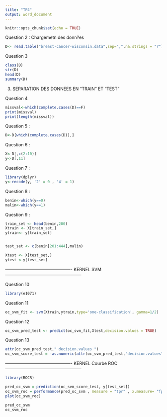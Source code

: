 ```yaml
---
title: "TP4"
output: word_document
---
```


```r
knitr::opts_chunk$set(echo = TRUE)
```

Question 2 : Chargemetn des donn?es
```r
D<- read.table("breast-cancer-wisconsin.data",sep=",",na.strings = "?")
```


Question 3

```r
class(D) 
str(D) 
head(D) 
summary(D)
```


3. SEPARATION DES DONNEES EN "TRAIN"  ET "TEST"

Question 4
```r
missval<-which(complete.cases(D)==F)
print(missval)
print(length(missval))
```


Question 5 : 

```r
D<-D[which(complete.cases(D)),]
```


Question 6 : 

```r
X<-D[,c(2:10)]
y<-D[,11]
```


Question 7 : 
```r
library(dplyr)
y<-recode(y, '2' = 0 , '4' = 1)
```


Question 8 : 
```r
benin<-which(y==0)
malin<-which(y==1)
```


Question 9 :
```r

train_set <- head(benin,200)
Xtrain <- X[train_set,]
ytrain<- y[train_set]


test_set <- c(benin[201:444],malin)

Xtest <- X[test_set,]
ytest <-y[test_set]

```



---------------------------------------------- KERNEL SVM -----------------------------------------------------

Question 10

```r
library(e1071)
```


Question 11
```r
oc_svm_fit <- svm(Xtrain,ytrain,type='one-classification', gamma=1/2)

```

Question 12
```r
oc_svm_pred_test <- predict(oc_svm_fit,Xtest,decision.values = TRUE)
```

Question 13
```r
attr(oc_svm_pred_test," decision.values ")
oc_svm_score_test = -as.numeric(attr(oc_svm_pred_test,"decision.values"))
```
---------------------------------------------- KERNEL Courbe ROC -----------------------------------------------------

```r
library(ROCR)
```

```r
pred_oc_svm = prediction(oc_svm_score_test, y[test_set])
oc_svm_roc = performance(pred_oc_svm , measure = "tpr" , x.measure= "fpr")
plot(oc_svm_roc)

```

```r
pred_oc_svm
oc_svm_roc
```

